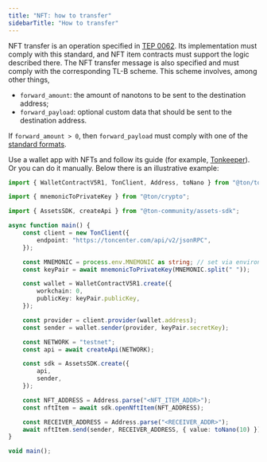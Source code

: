 ```yaml
---
title: "NFT: how to transfer"
sidebarTitle: "How to transfer"
---
```


NFT transfer is an operation specified in [TEP 0062](https://github.com/ton-blockchain/TEPs/blob/1fbc23cac69723c53251f686ec90d81bf0e83443/text/0062-nft-standard.md). Its implementation must comply with this standard,
and NFT item contracts must support the logic described there. The NFT transfer message is
also specified and must comply with the corresponding TL-B scheme. This scheme involves, among other things,

- `forward_amount`: the amount of nanotons to be sent to the destination address;
- `forward_payload`: optional custom data that should be sent to the destination address.

If `forward_amount > 0`, then `forward_payload` must comply with one of the [standard formats](https://github.com/ton-blockchain/TEPs/blob/1fbc23cac69723c53251f686ec90d81bf0e83443/text/0062-nft-standard.md#forward_payload-format).

Use a wallet app with NFTs and follow its guide (for example, [Tonkeeper](https://tonkeeper.helpscoutdocs.com/article/47-how-to-send-nft-to-another-wallet)).
Or you can do it manually. Below there is an illustrative example:

```typescript
import { WalletContractV5R1, TonClient, Address, toNano } from "@ton/ton";

import { mnemonicToPrivateKey } from "@ton/crypto";

import { AssetsSDK, createApi } from "@ton-community/assets-sdk";

async function main() {
    const client = new TonClient({
        endpoint: "https://toncenter.com/api/v2/jsonRPC",
    });

    const MNEMONIC = process.env.MNEMONIC as string; // set via environment
    const keyPair = await mnemonicToPrivateKey(MNEMONIC.split(" "));

    const wallet = WalletContractV5R1.create({
        workchain: 0,
        publicKey: keyPair.publicKey,
    });

    const provider = client.provider(wallet.address);
    const sender = wallet.sender(provider, keyPair.secretKey);

    const NETWORK = "testnet";
    const api = await createApi(NETWORK);

    const sdk = AssetsSDK.create({
        api,
        sender,
    });

    const NFT_ADDRESS = Address.parse("<NFT_ITEM_ADDR>");
    const nftItem = await sdk.openNftItem(NFT_ADDRESS);

    const RECEIVER_ADDRESS = Address.parse("<RECEIVER_ADDR>");
    await nftItem.send(sender, RECEIVER_ADDRESS, { value: toNano(10) });
}

void main();
```
